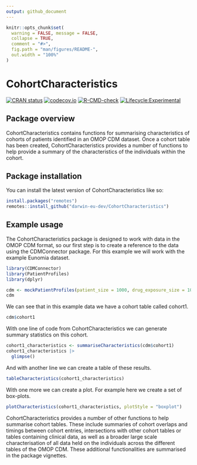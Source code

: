 ```yaml
---
output: github_document
---
```


```r
knitr::opts_chunk$set(
  warning = FALSE, message = FALSE,
  collapse = TRUE,
  comment = "#>",
  fig.path = "man/figures/README-",
  out.width = "100%"
)
```

# CohortCharacteristics

[![CRAN status](https://www.r-pkg.org/badges/version/CohortCharacteristics)](https://CRAN.R-project.org/package=CohortCharacteristics)
[![codecov.io](https://codecov.io/github/darwin-eu-dev/CohortCharacteristics/coverage.svg?branch=main)](https://app.codecov.io/github/darwin-eu-dev/CohortCharacteristics?branch=main)
[![R-CMD-check](https://github.com/darwin-eu-dev/CohortCharacteristics/workflows/R-CMD-check/badge.svg)](https://github.com/darwin-eu-dev/CohortCharacteristics/actions)
[![Lifecycle:Experimental](https://img.shields.io/badge/Lifecycle-Experimental-339999)](https://lifecycle.r-lib.org/articles/stages.html#experimental)

## Package overview

CohortCharacteristics contains functions for summarising characteristics of cohorts of patients identified in an OMOP CDM dataset. Once a cohort table has been created, CohortCharacteristics provides a number of functions to help provide a summary of the characteristics of the individuals within the cohort.

## Package installation

You can install the latest version of CohortCharacteristics like so:

```r
install.packages("remotes")
remotes::install_github("darwin-eu-dev/CohortCharacteristics")
```

## Example usage

The CohortCharacteristics package is designed to work with data in the OMOP CDM format, so our first step is to create a reference to the data using the CDMConnector package. For this example we will work with the example Eunomia dataset.  

```r
library(CDMConnector)
library(PatientProfiles)
library(dplyr)
```

```r
cdm <- mockPatientProfiles(patient_size = 1000, drug_exposure_size = 1000)
cdm
```

We can see that in this example data we have a cohort table called cohort1.

```r
cdm$cohort1
```

With one line of code from CohortCharacteristics we can generate summary statistics on this cohort.
```r
cohort1_characteristics <- summariseCharacteristics(cdm$cohort1)
cohort1_characteristics |> 
  glimpse()
```

And with another line we can create a table of these results.
```r
tableCharacteristics(cohort1_characteristics)
```

With one more we can create a plot. For example here we create a set of box-plots.
```r
plotCharacteristics(cohort1_characteristics, plotStyle = "boxplot")
```

CohortCharacteristics provides a number of other functions to help summarise cohort tables. These include summaries of cohort overlaps and timings between cohort entries, intersections with other cohort tables or tables containing clinical data, as well as a broader large scale characterisation of all data held on the individuals across the different tables of the OMOP CDM. These additional functionalities are summarised in the package vignettes.  
